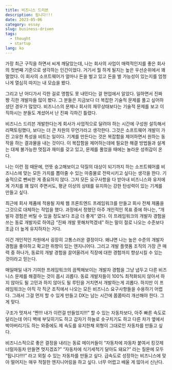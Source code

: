 ```yaml
---
title: 비즈니스 드리븐
description: 됩니다!!!
date: 2023-05-06
category: essay
slug: business-driven
tags:
  - thought
  - startup
lang: ko
---
```


가장 최근 구직을 하면서 씨게 깨달았는데, 나는 회사의 사업이 매력적인지를 좋은 회사의 첫번째 기준으로 생각하는 인간이었다. 거기서 뭘 하게 될지는 높은 우선순위에서 꽤 멀었다. 이 회사의 소프트웨어가 얼마나 돈을 벌고 있고 돈을 벌 가능성이 있는지를 엄청나게 열심히 따지는 내 모습을 봤다.

그리고 난 어디가서 긱한 걸로 명함도 못 내민다는 걸 현업에서 알았다. 일하면서 진짜 짱 긱한 개발자들 많이 봤다. 그 분들은 지금보다 더 복잡한 기술적 문제를 풀고 싶어하셨던 경우가 많았다. 비즈니스의 문제나 회사의 재무상태보다는 기술적 문제를 보고 이직하시는 분들도 계셨어서 난 진짜 긱하긴 틀렸다.

비즈니스 드리븐 개발한다는게 회사가 사업적으로 달려야 하는 시간에 구성원 설득해서 리팩토링했다, 보다는 더 큰 차원의 무언가라고 생각한다. 그것은 소프트웨어 개발이 가진 고유한 특성을 비트는 일이다. 기계를 만든다는 것은 복잡함을 제어하면서 원하는 동작을 하는 결과물을 내는 것이다. 이 복잡함을 제어하는데에 필요한 해결 방법들과 설계는 대체 불가능한 멋짐과 재미를 갖고 있고, 문제를 풀었을 때에는 놀라운 성취감이 온다.

나는 이런 점 때문에, 언뜻 숭고해보이고 덕질의 대상이 되기까지 하는 소프트웨어를 비즈니스에 맞는 모든 가치를 뽑아줄 수 있는 마중물로 전락시키고 싶다는 생각을 한다. 기술적으로 뺀씨한 게 중요하지 않다. 그저 모든 요구사항을 다 받아내 비즈니스와 유저에게 가치를 꽤 많이 주면서도, 평균 이상의 상태를 유지하는 강한 탄성력이 있는 기계를 만들고 싶다.

최근에 회사 제품에 적용될 자체 웹 프론트엔드 프레임워크를 만들고 회사 전체 제품을 그것으로 대체하는 작업을 했다. 과정에서 정했던 아주 개인적인 목표 중에 하나는, “개발자 경험은 버틸 수 있을 정도보다 조금 더 좋게” 였다. 이 프레임워크의 개발자 경험을 쓰는 동료 개발자로 하여금 “진짜 개발 못해처먹겠네” 하는 말이 절로 나오는 수준보다 조금 더 높게 유지하자는 거다.

이건 개인적인 차원에서 굉장히 고통스러운 결정이다. 왜냐면 나는 높은 수준의 개발자 경험을 좋아하고 확고한 취향이 있는 엔지니어다. 그리고 개발 플랫폼 조직의 가장 큰 매력 중 하나가, 동료의 개발 경험을 끌어올려서 직장에 대한 경험까지 향상시킬 수 있는 것이라고 믿는다.

매일매일 내가 기여한 프레임워크의 끔찍해보이는 개발자 경험을 그냥 냅두고 다른 비즈니스 문제를 해결하는 것이 몹시 괴롭다. 동료 개발자들이 100% 최적화되지 않아서 하지 않아도 될 고민과 하지 않아도 될 루틴을 거치면서 개발하는게 괴롭다. 하지만 이 프레임워크는 아직 각 직군 조직에서 나오는 모든 비즈니스 요구사항들을 수용하기 어렵다. 그래서 그걸 먼저 할 수 있게 만들고 DX는 남는 시간에 쫌쫌따리 개선해야 한다. 그게 맞다.

구조가 멋져서 “짠!!! 내가 이런걸 만들었지!!!” 할 수 있는 자동차보다, 아주 빠른 속도로 달리는데 어디 벽에 부딪히기도 하고 갑자기 하늘로 솟구치기도 하고 다른 차가 옆에서 박아버리기도 하는 와중에도 제 속도를 유지한채 외형이 그대로인 자동차를 만들고 싶다.

비즈니스적으로 좋은 결정을 내리는 동료 메이커들이 “자동차에 자동차 붙여서 킹갓제너럴자동차 만들면 멋지겠죠?” “자동차에 식기세척기 달아도 돼요?” 라는 질문에 모두 “됩니다!!!!” 라고 외칠 수 있는 자동차를 만들고 싶다. 급속도로 성장하는 비즈니스에 맞아 떨어지는 매우 적절한 엔지니어링을 하고 싶다. 너무 어렵고 배울 게 많아서 신난다.
